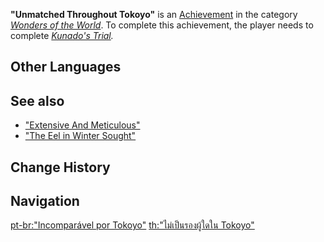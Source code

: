 {{Achievement Infobox
|title        = 
|id           = 81189
|order id     = 1175
|category     = Wonders of the World
|description  = Receive the Jibashiri's acknowledgment.
|requirements = Complete ''[[Kunado's Trial]].''
|primogems    = 5
|tracking     = 
|hidden       = 1
|topic        = 
|type         = Quest
}}
'''"Unmatched Throughout Tokoyo"''' is an [[Achievement]] in the category ''[[Wonders of the World]]''. To complete this achievement, the player needs to complete ''[[Kunado's Trial]].''
<!--
==Trivia==

==Video Guides==
{{EVT
|video1   = 
|caption1 = 
}}
-->
==Other Languages==
{{Other Languages
|en      = "Unmatched Throughout Tokoyo"
|zhs     = 「常世无双」小锦旗
|zhs_rm  = "Chángshì Wúshuāng" Xiǎo Jǐnqí
|zht     = 「常世無雙」小錦旗
|zht_rm  = "Chángshì Wúshuāng" Xiǎo Jǐnqí
|zh_tl   = Little Flag of "Unmatched in Tokoyo"{{Sino|zh|ja}}
|ja      = 「常世無双」
|ja_rm   = "Tokoyo Musou"
|ja_tl   = "Tokoyo Unparrelled"
|ko      = 「유일무이」
|ko_tl   = "Unique"
|es      = {{MC|m=El incomparable héroe|f=La incomparable heroína|es}} de Tokoyo
|es_tl   = {{MC|m=The incomparable hero|f=The incomparable heroine}} of Tokoyo
|fr      = « Sans pareil dans tout Tokoyo »
|fr_tl   = "Without Equal All Over Tokoyo"
|ru      = «Мощь, непревзойдённая во всём Токоё»
|ru_tl   = "Strength, Unsurpassed In All of Tokoyo"
|th      = "ไม่เป็นรองผู้ใดใน Tokoyo"
|th_rm   = "Mai Penrong Phu Dai Nai Tokoyo"
|th_tl   = 
|vi      = "Vô Song Của Tokoyo"
|vi_tl   = 
|de      = „Unübertroffen in ganz Tokoyo“
|de_tl   = "Unsurpassed in All of Tokoyo"
|id      = Tak Tertandingi di Seluruh Tokoyo
|id_tl   = Unmatched in All of Tokoyo
|pt      = "Incomparável por Tokoyo"
|pt_tl   = 
|tr      = “Tokoyo’da Eşi Benzeri Olmayan”
|tr_tl   = 
|it      = Senza pari in tutta Tokoyo
|it_tl   = Unmatched Throughout Tokoyo
}}

==See also==
* [["Extensive And Meticulous"]]
* [["The Eel in Winter Sought"]]

==Change History==
{{Change History|2.4}}
<!--
==References==
{{Reflist}}
-->
==Navigation==
{{Achievement Navbox|Wonders of the World|Quest}}

[[pt-br:"Incomparável por Tokoyo"]]
[[th:"ไม่เป็นรองผู้ใดใน Tokoyo"]]